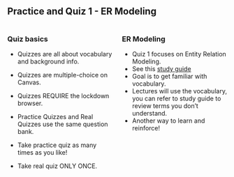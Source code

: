 <!-- # practice-quiz-1-walkthrough-sp2025 -->



## Practice and Quiz 1 - ER Modeling
:::: {.columns}

::: {.column width="50%"}
### Quiz basics

* Quizzes are all about vocabulary and background info.
* Quizzes are multiple-choice on Canvas.
* Quizzes REQUIRE the lockdown browser.

* Practice Quizzes and Real Quizzes use the same question bank.
* Take practice quiz as many times as you like!
* Take real quiz ONLY ONCE.
:::
::: {.column width="50%"}
### ER Modeling

* Quiz 1 focuses on Entity Relation Modeling.
* See this [study guide](https://lowkeylabs.github.io/cmsc408-course-admin/guide/er-models/)
* Goal is to get familiar with vocabulary.
* Lectures will use the vocabulary, you can refer to study
guide to review terms you don't understand.
* Another way to learn and reinforce!
:::
::::

    